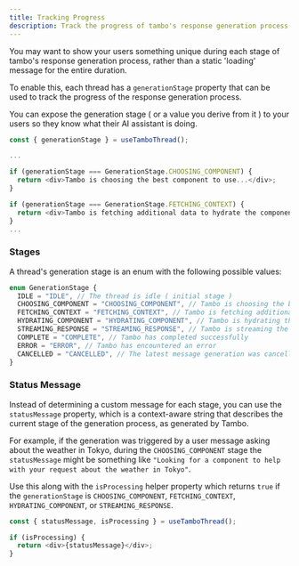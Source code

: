 ```yaml
---
title: Tracking Progress
description: Track the progress of tambo's response generation process and expose it to your users.
---
```


You may want to show your users something unique during each stage of tambo's response generation process, rather than a static 'loading' message for the entire duration.

To enable this, each thread has a `generationStage` property that can be used to track the progress of the response generation process.

You can expose the generation stage ( or a value you derive from it ) to your users so they know what their AI assistant is doing.

```typescript title="generation-stage.tsx"
const { generationStage } = useTamboThread();

...

if (generationStage === GenerationStage.CHOOSING_COMPONENT) {
  return <div>Tambo is choosing the best component to use...</div>;
}

if (generationStage === GenerationStage.FETCHING_CONTEXT) {
  return <div>Tambo is fetching additional data to hydrate the component...</div>;
}
...

```

### Stages

A thread's generation stage is an enum with the following possible values:

```typescript title="generation stages"
enum GenerationStage {
  IDLE = "IDLE", // The thread is idle ( initial stage )
  CHOOSING_COMPONENT = "CHOOSING_COMPONENT", // Tambo is choosing the best component to use based on the user's message
  FETCHING_CONTEXT = "FETCHING_CONTEXT", // Tambo is fetching additional data to hydrate a chosen component
  HYDRATING_COMPONENT = "HYDRATING_COMPONENT", // Tambo is hydrating the component
  STREAMING_RESPONSE = "STREAMING_RESPONSE", // Tambo is streaming the response
  COMPLETE = "COMPLETE", // Tambo has completed successfully
  ERROR = "ERROR", // Tambo has encountered an error
  CANCELLED = "CANCELLED", // The latest message generation was cancelled.
}
```

### Status Message

Instead of determining a custom message for each stage, you can use the `statusMessage` property, which is a context-aware string that describes the current stage of the generation process, as generated by Tambo.

For example, if the generation was triggered by a user message asking about the weather in Tokyo, during the `CHOOSING_COMPONENT` stage the `statusMessage` might be something like `"Looking for a component to help with your request about the weather in Tokyo"`.

Use this along with the `isProcessing` helper property which returns `true` if the `generationStage` is `CHOOSING_COMPONENT`, `FETCHING_CONTEXT`, `HYDRATING_COMPONENT`, or `STREAMING_RESPONSE`.

```typescript title="generation-stage.tsx"
const { statusMessage, isProcessing } = useTamboThread();

if (isProcessing) {
  return <div>{statusMessage}</div>;
}
```
